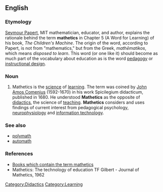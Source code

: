 ==English==
{{rfc|copy/pasted from Wikipedia - needs severe pruning and then moving to lowercase}}
===Etymology===
[[Seymour Papert]], MIT mathematician, educator, and author, explains the rationale behind the term '''mathetics''' in Chapter 5 (A Word for Learning) of his book, ''The Children's Machine''. The origin of the word, according to Papert, is not from "mathematics," but from the Greek, ''mathēmatikos'', which means ''disposed to learn''. This word (or one like it) should become as much part of the vocabulary about education as is the word [[pedagogy]] or [[instructional design]].

===Noun===
{{en-noun|-}}

# Mathetics is the [[science]] of [[learning]]. The term was coined by [[John Amos Comenius]] (1592-1670) in his work Spicilegium didacticum, published in 1680. He understood '''Mathetics''' as the opposite of [[didactics]], the science of [[teaching]]. '''Mathetics''' considers and uses findings of current interest from pedagogical psychology, [[neurophysiology]] and [[information technology]].

===See also===
* [[polymath]]
* [[automath]]

===References===
* [http://books.google.com/books?q=mathetics&num=100&hl=en Books which contain the term mathetics]
* Mathetics: The technology of education TF Gilbert - Journal of Mathetics, 1962

[[Category:Didactics]]
[[Category:Learning]]